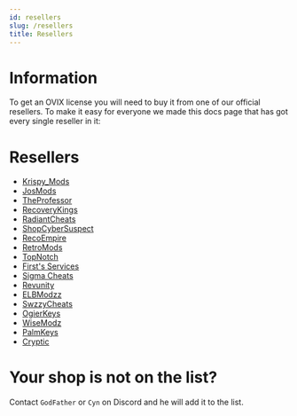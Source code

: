 ```yaml
---
id: resellers
slug: /resellers
title: Resellers
---
```


# Information

To get an OVIX license you will need to buy it from one of our official resellers.
To make it easy for everyone we made this docs page that has got every single reseller in it:

# Resellers

- [Krispy_Mods](https://krispymods.com/product/ovix-mod-menu/)
- [JosMods](https://josmods.shop/shop/ovix-mod-menu/)
- [TheProfessor](https://discord.gg/PVQReSUkqT)
- [RecoveryKings](https://recoverykings.net/product/ovix/)
- [RadiantCheats](https://radiantcheats.net/index.php?id_product=59&rewrite=ovix-mod-menu&controller=product)
- [ShopCyberSuspect](https://shopcybersuspect.sellpass.io/)
- [RecoEmpire](https://recoempire.com/)
- [RetroMods](https://retromods.sellpass.io/products)
- [TopNotch](https://shoppy.gg/@Topnotch)
- [First's Services](https://discord.gg/JwjHEeeuCP)
- [Sigma Cheats](https://sigmacheats.com/product/ovix-mod-menu/)
- [Revunity](https://revunity.com/product/ovix-mod-menu/)
- [ELBModzz](https://elbmodzz.com/shop.php)
- [SwzzyCheats](https://swzzy.sellix.io/product/61c864f92f879)
- [OgierKeys](https://ogierkeys.com/product/ovix-mod-menu/)
- [WiseModz](https://wisemodz.com/product/ovix-mod-menu-for-gta-5/)
- [PalmKeys](https://palmkeys.net/product/ovix/)
- [Cryptic](https://fusioncommunity.sellix.io/product/60cd90105609e)

# Your shop is not on the list?

Contact `GodFather` or `Cyn` on Discord and he will add it to the list.
